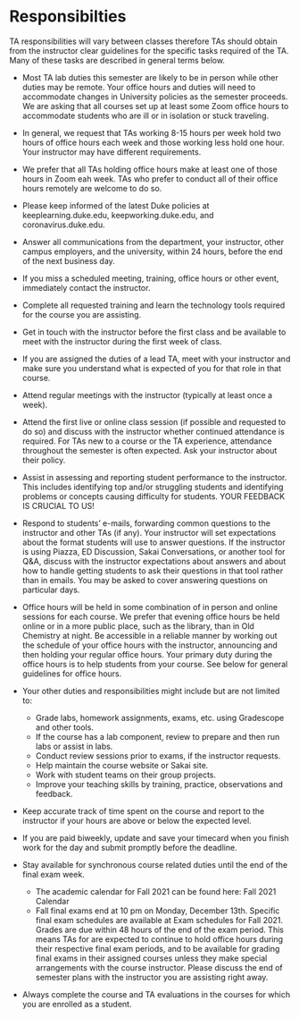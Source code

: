 # Responsibilties 

TA responsibilities will vary between classes therefore TAs should obtain from the instructor clear guidelines for the specific tasks required of the TA. Many of these tasks are described in general terms below.

- Most TA lab duties this semester are likely to be in person while other duties may be remote. Your office hours and duties will need to accommodate changes in University policies as the semester proceeds.  We are asking that all courses set up at least some Zoom office hours to accommodate students who are ill or in isolation or stuck traveling. 

- In general, we request that TAs working 8-15 hours per week hold two hours of office hours each week and those working less hold one hour. Your instructor may have different requirements. 

- We prefer that all TAs holding office hours make at least one of those hours in Zoom eah week. TAs who prefer to conduct all of their office hours remotely are welcome to do so. 

- Please keep informed of the latest Duke policies at keeplearning.duke.edu, keepworking.duke.edu, and coronavirus.duke.edu. 

- Answer all communications from the department, your instructor, other campus employers, and the university, within 24 hours, before the end of the next business day.  

- If you miss a scheduled meeting, training, office hours or other event, immediately contact the instructor. 

- Complete all requested training and learn the technology tools required for the course you are assisting. 

- Get in touch with the instructor before the first class and be available to meet with the instructor during the first week of class. 

- If you are assigned the duties of a lead TA, meet with your instructor and make sure you understand what is expected of you for that role in that course.

- Attend regular meetings with the instructor (typically at least once a week). 

- Attend the first live or online class session (if possible and requested to do so) and discuss with the instructor whether continued attendance is required. For TAs new to a course or the TA experience, attendance throughout the semester is often expected. Ask your instructor about their policy.

- Assist in assessing and reporting student performance to the instructor. This includes identifying top and/or struggling students and identifying problems or concepts causing difficulty for students. YOUR FEEDBACK IS CRUCIAL TO US!  

- Respond to students' e-mails, forwarding common questions to the instructor and other TAs (if any). Your instructor will set expectations about the format students will use to answer questions. If the instructor is using Piazza, ED Discussion, Sakai Conversations, or another tool for Q&A, discuss with the instructor expectations about answers and about how to handle getting students to ask their questions in that tool rather than in emails. You may be asked to cover answering questions on particular days. 

- Office hours will be held in some combination of in person and online sessions for each course. We prefer that evening office hours be held online or in a more public place, such as the library, than in Old Chemistry at night. Be accessible in a reliable manner by working out the schedule of your office hours with the instructor, announcing and then holding your regular office hours. Your primary duty during the office hours is to help students from your course. See below for general guidelines for office hours. 

- Your other duties and responsibilities might include but are not limited to:
  - Grade labs, homework assignments, exams, etc. using Gradescope and other tools.
  - If the course has a lab component, review to prepare and then run labs or assist in labs. 
  - Conduct review sessions prior to exams, if the instructor requests.
  - Help maintain the course website or Sakai site.
  - Work with student teams on their group projects.
  - Improve your teaching skills by training, practice,  observations and feedback.

- Keep accurate track of time spent on the course and report to the instructor if your hours are above or below the expected level. 

- If you are paid biweekly, update and save your timecard when you finish work for the day and submit promptly before the deadline. 

- Stay available for synchronous course related duties until the end of the final exam week.
  - The academic calendar for Fall 2021 can be found here: Fall 2021 Calendar
  - Fall  final exams end at 10 pm on Monday, December 13th. Specific final exam schedules are available at Exam schedules for Fall 2021. Grades are due within 48 hours of the end of the exam period. This means TAs for are expected to continue to hold office hours during their respective final exam periods, and to be available for grading final exams in their assigned courses unless they make special arrangements with the course instructor. Please discuss the end of semester plans with the instructor you are assisting right away. 

- Always complete the course and TA evaluations in the courses for which you are enrolled as a student.  
